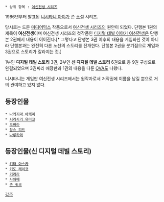  * 상위 항목 : [[여신전생 시리즈]]

1986년부터 발표된 [[니시타니 아야]]가 쓴 [[소설]] 시리즈. 

당시로는 드문 [[미디어믹스]] 작품으로서 [[여신전생 시리즈]]의 원안이 되었다. 단행본 1권의 제목이 '''여신전생'''이며 여신전생 시리즈의 첫작품인 [[디지털 데빌 이야기 여신전생]]은 단행본 2권에서 내용이 이어진다.[* 그렇다고 단행본 3권 이후의 내용을 게임화한 것이 아니라 단행본과는 완전히 다른 노선의 스토리를 전개한다. 단행본 2권을 분기점으로 게임과 3권으로 스토리가 갈라지는 것.]

1부인 '''디지털 데빌 스토리''' 3권, 2부인 '''신 디지털 데빌 스토리''' 6권으로 총 9권 구성으로 완결되었으며 3권짜리 애장판과 1권의 내용을 다룬 [[OVA]]도 나왔다.

니시타니는 게임판 여신전생 시리즈에서는 원작자로서 저작권에 이름을 남길 뿐으로 거의 관여하고 있지 않다.

== 등장인물 ==

 * [[나카지마 아케미]]
 * [[시라사기 유미코]]
 * [[오바라]]
 * [[찰스 피드]]
 * [[나루카와]]

== 등장인물(신 디지털 데빌 스토리) ==
 
 * [[키타 아스카]]
 * [[키도 레이코]]
 * [[키라라]]
 * [[사와메]]
 * [[존 쿼크]]


[[각주]]
